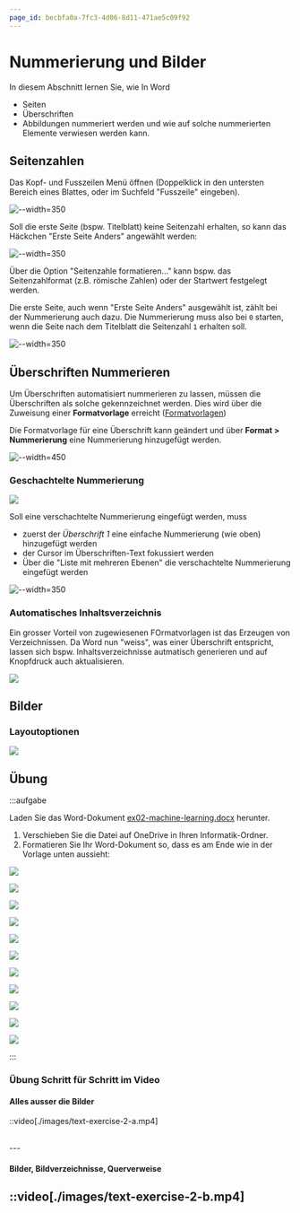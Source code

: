 ```yaml
---
page_id: becbfa0a-7fc3-4d06-8d11-471ae5c09f92
---
```


# Nummerierung und Bilder

In diesem Abschnitt lernen Sie, wie In Word
- Seiten
- Überschriften
- Abbildungen
nummeriert werden und wie auf solche nummerierten Elemente verwiesen werden kann.

## Seitenzahlen

Das Kopf- und Fusszeilen Menü öffnen (Doppelklick in den untersten Bereich eines Blattes, oder im Suchfeld "Fusszeile" eingeben).

![--width=350](images/word-seitenzahl.png)

Soll die erste Seite (bspw. Titelblatt) keine Seitenzahl erhalten, so kann das Häckchen "Erste Seite Anders" angewählt werden:

![--width=350](images/word-seitenzahl-erste-seite-anders.png)

Über die Option "Seitenzahle formatieren..." kann bspw. das Seitenzahlformat (z.B. römische Zahlen) oder der Startwert festgelegt werden.

Die erste Seite, auch wenn "Erste Seite Anders" ausgewählt ist, zählt bei der Nummerierung auch dazu. Die Nummerierung muss also bei `0` starten, wenn die Seite nach dem Titelblatt die Seitenzahl `1` erhalten soll.

![--width=350](images/word-seitenzahl-format.png)

## Überschriften Nummerieren

Um Überschriften automatisiert nummerieren zu lassen, müssen die Überschriften als solche gekennzeichnet werden. Dies wird über die Zuweisung einer **Formatvorlage** erreicht ([Formatvorlagen](./02-dokumentstruktur.mdx#absatz))

Die Formatvorlage für eine Überschrift kann geändert und über __Format > Nummerierung__ eine Nummerierung hinzugefügt werden. 

![--width=450](images/word-formatvorlage-nummerierung.png)

### Geschachtelte Nummerierung

<div style={{maxWidth: '350px', border: '1px solid var(--ifm-color-primary)'}}>

![](images/word-nummerierung.png)

</div>

Soll eine verschachtelte Nummerierung eingefügt werden, muss
- zuerst der *Überschrift 1* eine einfache Nummerierung (wie oben) hinzugefügt werden
- der Cursor im Überschriften-Text fokussiert werden
- Über die "Liste mit mehreren Ebenen" die verschachtelte Nummerierung eingefügt werden

![--width=350](images/word-nummerierung-edit.png)

### Automatisches Inhaltsverzeichnis

Ein grosser Vorteil von zugewiesenen FOrmatvorlagen ist das Erzeugen von Verzeichnissen. Da Word nun "weiss", was einer Überschrift entspricht, lassen sich bspw. Inhaltsverzeichnisse autmatisch generieren und auf Knopfdruck auch aktualisieren.

![](images/word-inhaltsverzeichnis.gif)


## Bilder

### Layoutoptionen

![](images/word-bilder.gif)

## Übung

:::aufgabe
<Answer type="state" id="213ec6ee-34bf-4726-b0b9-c0bb3bcc2ddc" />

Laden Sie das Word-Dokument [ex02-machine-learning.docx](files/ex02-machine-learning.docx) herunter.

1. Verschieben Sie die Datei auf OneDrive in Ihren Informatik-Ordner.
2. Formatieren Sie Ihr Word-Dokument so, dass es am Ende wie in der Vorlage unten aussieht:


<div style={{maxHeight: '450px', overflow: 'auto'}}>

![](images/word-nummerierung-01.png)

![](images/word-nummerierung-02.png)

![](images/word-nummerierung-03.png)

![](images/word-nummerierung-04.png)

![](images/word-nummerierung-05.png)

![](images/word-nummerierung-06.png)

![](images/word-nummerierung-07.png)

![](images/word-nummerierung-08.png)

![](images/word-nummerierung-09.png)

![](images/word-nummerierung-10.png)

![](images/word-nummerierung-11.png)

</div>

:::

### Übung Schritt für Schritt im Video

#### Alles ausser die Bilder

::video[./images/text-exercise-2-a.mp4]

<br />
---

#### Bilder, Bildverzeichnisse, Querverweise

::video[./images/text-exercise-2-b.mp4]
---
